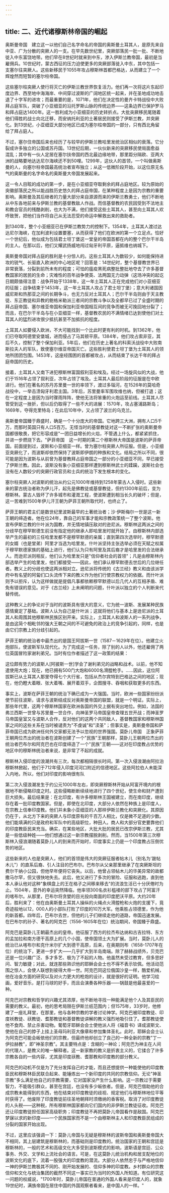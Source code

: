 ```yaml
---
---
---
```

title: 二、近代诸穆斯林帝国的崛起
---



奥斯曼帝国　建立这一以他们自己名字命名的帝国的奥斯曼土耳其人，是原先来自中亚、广为分散的突厥人的一支。在早先数世纪里，突厥部落民一批一批、不断地徙入中东富饶地带。他们早在8世纪时就来到中东，渗入伊斯兰教帝国，最初是当雇佣兵。10世纪时，蒙古西征的压力迫使更多的突厥部落徙入中东，其中包括一支塞尔往突厥人。这些新移民于1055年攻占穆斯林首都巴格达，从而建立了一个辉煌然而短暂的塞尔柱帝国。

这些塞尔柱突厥人使行将灭亡的伊斯兰教世界恢复活力。他们再一次将这片东起印度边界、西至地中海海岸、中间穿过波斯的广阔地区统一起来，并在圣地成功地击退了十字军的进攻；而最重要的是，1071年，他们在决定性的曼齐卡特战役中大败拜占庭军队，突破了小亚细亚的沿托罗斯山脉的传统边界——这条边界已保护罗马和拜占庭达1400年。这一胜利成为小亚细亚的历史转折点。大批突厥移民尾随着他们得胜的战士向北迁移，而安纳托利亚的土著居民则接受了伊斯兰教，并突厥化。到13世纪，小亚细亚大部分地区已成为塞尔柱帝国的一部分，只有西北角留给了拜占庭人。

不过，塞尔住帝国后来也经历了与较早的伊斯兰教哈里发统治区相似的衰落。它分裂成许多独立的公国或苏丹国。13世纪后期，一伙伙新来的突厥移民使局面愈益混乱；其中有一伙人定居在塞尔扶帝国的西北最边缘地带，那里距分隔欧、亚两大洲的战略要地达达尼尔海峡还不到50哩。1299年，这伙人的首领，一个叫做奥斯曼的人，向塞尔柱帝国最高统治者宣布独立；从这一低微阶段开始，以这位原无名气的奥斯曼的名字命名的奥斯曼大帝国发展起来。

这一令人目眩的成功的第一步，是在小亚细亚夺取剩余的拜占庭地区。较为原始的突徽部落民之所以能战胜历史悠久的拜占庭帝国，在某种程度上是因为宗教的重要影响。奥斯曼及其后继者的力量大部分来自源源而来的伊斯兰教勇士，他们不断地从中东各地前来与伊斯兰教的基督教敌人作战。而信基督教的农民因受到不法地主和教会官员的残酷剥削，也大为不满，他们接受这些土耳其人，甚至向土耳其人欢呼致贺，把他们当作将自己从无法忍受的命运中解救出来的救助者。

到1340年，整个小亚细亚已在伊斯兰教势力的控制下。1354年，土耳其人渡过达达尼尔海峡，在加利波利设置要塞，从而获得了他们在欧洲的第一个立足点。恰好一个世纪后，他似成为包括君士坦丁堡这一堂皇的帝国首都在内的整个巴尔干半岛的主人。在那以后，他们又耀武扬威地闯过匈牙利平原，逼抵维也纳城下。

奥斯曼帝国对拜占庭的胜利是十分惊人的。这些土耳其人为数较少，如何能保持进攻的锐气、长驱直入欧洲的中心地区呢？回答是：14世纪时，整个基督教世界已非常衰落，分裂到前所未有的程度；可怕的瘟疫黑死病整批整批地夺去了许多基督教国家的居民的生命；灾难性的百年战争使英、法两国无力动弹（这场冲突的起讫日期颇值得注意：战争开始于1338年，这一年土耳其人正在完成他们对小亚细亚的征服；战争结束于1453年，这一年土耳其人攻占了君士坦丁堡）；意大利诸国因威尼斯和热那亚之间的长期争斗，也无力反对土耳其人；巴尔干半岛则由于天主教徒、东正教徒和异教的鲍格米勒派三者间的宗教斗争以及全都早已过了全盛时期的拜占庭帝国、塞尔维亚帝国和保加利亚帝国相互间的竞争而被无可挽回地分裂了；而且，在巴尔干半岛与在小亚细亚一样，基督教农民的不满情绪已达到使他们对土耳其人的猛烈进攻很少抵抗甚至不加抵抗的程度。

土耳其人如要侵入欧洲，不大可能找到一个比此时更有利的时机。到1362年，他们已夺取阿德里安堡城，进而侵占了马其顿平原。1384年，他们攻占索非亚，其后不久，控制了整个保加利亚。5年后，他们在历史上著名的科索沃战役中大败南斯拉夫人的军队，致使塞尔维亚帝国灭亡。这些胜利使君士坦丁堡为土耳其人的领地所团团包围。1453年，这座经围困的首都被攻占，从而结束了长达千年的拜占庭帝国的历史。

接着，土耳其人又南下进犯穆斯林富国叙利亚和埃及。经过一场旋风似的大战，他们于1516年占领了叙利亚，次年占领了埃及。土耳其人最后阶段的征服是在中欧进行。他们在著名的苏丹苏里曼一世的率领下，渡过多瑙河，在1526年的莫哈奇战役中，一举击溃匈牙利君主国。3年后，苏里曼率军围攻维也纳，但被打退；这在一定程度上是因为当时骤雨阵阵，使他无法将笨重的火炮运至前线。土耳其人尽管受到这一挫折，但以后仍取得了一些不大的进展：1570年，攻占塞浦路斯岛；1669年，夺得克里特岛；在此后10年中，又占领了波兰的乌克兰。

奥斯曼帝国臻于鼎盛时，确是一个十分庞大的帝国。它地跨三大洲，拥有人口5千万，而那时英国只有人口5百万。无怪当时的基督教徒对这一不断扩张的奥斯曼帝国都很敬畏，把它形容成是"一团日益增长的火焰，不管遇上什么，都紧紧抓住，并进一步燃烧下去。"萨菲帝国　这一时期的第二个穆斯林大帝国是波斯的萨菲帝国。前面提到过，波斯和小亚细亚一样。曾为塞尔柱突厥人所征服。但是，小亚细亚突厥化了，而波斯却依然保持了波斯即伊朗的种族和文化。结局之所以不同，很可能是因为波斯与从前曾为基督教拜占庭帝国之一部分的小亚细亚不同，早已接受了伊斯兰教。因此，波斯没有象小亚细亚那样遭到穆斯林武士的蹂躏，波斯社会也没有在人数较少的突厥行政官员和士兵的统治下发生根本的变化。

塞尔柱突厥人对波斯的统治从约公元1000年维持到1258年蒙古人入侵时。这些新来的蒙古统治者称为伊儿汗，起先是佛教徒或基督教徒，但约1300年前后，变为穆斯林。蒙古人毁坏了许多城市和灌溉工程，使波斯遭到相当长久的破坏；但是，这一苦难到1500年伊儿汗王朝为萨菲王朝所取代时，也终止了。

萨菲王朝的君主们是数世纪里波斯最早的土著统治者；沙·伊斯梅尔一世是这一新王朝的缔造者。他在位24年，靠自己的军事才能和宗教政策统一了整个波斯。他宣布伊斯兰教的什叶派为国教，并无情地镇压敌对的逊尼派。穆斯林这两派之间的分歧早在穆罕默德生前没有指定他的继承人即哈里发时就开始了。由穆斯林内部选举产生的最初的三任哈里发都不是穆罕默德的亲属；直到第四次选举时，穆罕默德的女婿（也是堂弟）阿里才当选为哈里发。什叶派坚持主张选举必须在天赋之权属于穆罕默德家族的基础上进行，他们认为只有阿里及其后裔才是哈里发的合法继承人。而逊尼派则相反，他们认为哈里发只是"信仰者社会的首领"；凡是由穆斯林内部选举产生的哈里发，他们都接受——因此，他们承认穆罕默德去世后的几位继任者。教义上的分歧也使这两派相对立。逊尼派将传统的《古兰经》教义和由该派学府中有名望的阿匐们口头流传下来的教义作为他们行使宗教权力的依据。而什叶派则予以拒斥，认为这样做就是提倡凡事都依赖穆罕默德以后几代人的互相矛盾、难免有错误的意见。对于《古兰经》上未阐明的问题，什叶派以独立的个人判断来代替传统。

这种教义上的争论对于当时的波斯具有很大的意义，它为统一波斯、发展某种民族感情奠定了基础。波斯人认为自己是什叶派；这就将他们与基本上是逊尼派的土耳其人和周围其他穆斯林民族区别开来。实际上，土耳其人和波斯人的一系列战争，是由这简个相毗邻的强大王朝之间的不可避免的政治上的竞争引起的，同样，也是由它们宗教上的分歧引起的。

萨菲王朝的统治者中最杰出的是国王阿拔斯一世（1587－1629年在位）。他建立火炮部队，使波斯军队现代化。为了完成这一任务，除了别的人以外，他还雇佣了两位英国冒险家谢利弟兄。当时有位作者描述了这一政策的结果：

这位颇有势力的波斯人[阿披斯一世]学会了谢利弟兄的战略和战术。以前，他不知遣使用大炮；现在，他已拥有500门大炮和6000名滑膛枪手。……因此，这位阿拔斯已从土耳其人那里夺得七个大行省，包括从杰尔宾特到巴格达之间的地区；现在，他仍瞪大着眼、张大着嘴、展开着双手，企图搜寻、吞咽和获取更多的东西。

事实上，波斯在萨菲王朝的统治下确已成为一大强国。当时，欧洲一些国家纷纷派使节前往波斯，请求与波斯结成反对奥斯曼帝国的联盟，就是一个明证。实际上，那些年代里，这两个穆斯林国家在欧洲各国的外交上据有突出地位。例如，法国的弗兰西斯一世曾与苏里曼一世合作，向神圣罗马帝国皇帝查理五世开战；而神圣罗马帝国皇室又与波斯人合作，反对他们的这两个共同敌人，基督教国家和穆斯林国家之间的这些关系在当时被谴责为"不虔诚"和"渎圣"；但事实是，奥斯曼帝国和萨菲帝国已成为欧洲任何外交家都无法予以忽视的世界强国。莫卧儿帝国　正象萨菲王朝两位杰出的统治者在波斯创建了一个"民族"王朝那样，莫卧儿王朝两位杰出的统治者巴布尔和阿克巴也在印度缔造了一个"民族"王朝——这对在印度教占优势的地区中的穆斯林统治者来说，是非常了不起的成就。

穆斯林入侵印度的浪潮共有三次，每次都相隔很长时间。第一次入侵浪潮由阿拉泊穆斯林掀起，他们于712年侵入印度河河口附近的信德地区。这些阿拉伯人未能深入内地，所以，他们对印度的影响很有队

第二次入侵浪潮发生于约公元1000年左右，即突厥穆斯林开始从阿富开境内的根据地不断侵略印度之时。这些侵略断断续续地进行了四个世纪，使生命和财产遭到巨大损失。最后结果是：在北印度，有许多穆斯林王国被建立，而在南印度，继续存在着一批印度教国家。但是，即使在北印度，大部分人依然在种族上是印度人，在宗教上信奉印度教。他们并未象小亚细亚的人那样伊斯兰教化和突厥化。其原因仍在于，从北方下来的突厥人与印度原有的千百万人相比，仅是微不足道的少数。他们能填满的只是政府和军队中的高级职位，种田人。商人和大部分官吏要靠他们的印度教臣民来充当。确实，在某些地区，大批大批的居民已改宗伊斯兰教，尤其是一些低级种姓——他们想通过这一新宗教摆脱剥削。然而，当1500年第三次穆斯林入侵浪潮随着莫卧儿人的到来而开始时，印度事实上仍是一个印度教占压倒优势的地区。

这些新来的人也是突厥人，他们的首领是伟大的突厥征服者帖木儿（别名为'跛帖木儿"）的直系后裔、引人注目的巴布尔。巴布尔从父亲那里继承了在突厥斯坦的费尔干纳小公园，但他早年便将它丧失。以后，他曾占领帖木儿的华美异常的故都撒马尔罕，但又很快地失去。此后，他又进行了多次的冒险、征服和逃跑，直到他本人承认他对这种"象棋盘上的王在格子之间移来移去"的流浪生活已十分厌倦时为止。1504年，意外的幸运突然降临，他率领300名衣衫槛褛的部下攻占了阿富汗的喀布尔。从那里，巴布尔将贪婪的目光投向南面的印度肥沃平原。大约20年后，胜利来了：他在由奥斯曼土耳其人操纵的火绳点火滑膛枪和火炮的支援下，竟奇迹般地以12，000人的小部队打败了印度的10万大军。他乘胜占领德里，作为他的新首都。四年后，巴布尔去世，但他的儿子们继续走他的道路，帝国迅速发展。在巴布尔的孙子、著名的阿克巴（1556-1605年在位）统治期间，帝国臻于鼎盛。

阿克巴是莫卧儿王朝最杰出的皇帝。他征服了西方的拉杰布达纳和古吉拉特、东方的孟加拉和南方德干高原上的几个小国，使帝国领土大为扩展。当时，莫卧儿人的统治已从喀布尔和克什米尔扩大到德干高原，后来，在奥期则布（1658-1707年在位）的统治下，更进一步扩大——几乎扩大到半岛南端。除了赫赫战绩外，贝克巴还是一位兴趣广泛、多才多艺、极为了不起的人物。他虽然未受过教育，但多思好问、智力敏捷；对此，就连那些熟识他的耶稣会会士也不得不表示钦佩。他活动范围之惊人，会使人联想到彼得大帝一世。阿克巴同这位俄国沙皇一样，酷爱机械，他在冶金方面的研究以及对火力更大的枪炮的设计，就是很好的证明。他学习绘画，爱好音乐，是打马球的好手，而且会演奏各种乐器——锅鼓是他最喜爱的一种。

阿克巴对宗教和哲学的兴趣尤其浓厚，他不断地寻找一种能满足他个人及其臣民的需要的教义。最初，他的思考局限在伊斯兰纸范围内；但1575年，33岁时，他修建了一座礼拜堂，在那里，他与各种宗教的学者讨论神学。阿克巴被印度教徒、印度袄教徒、祆教徒、耆那教徒和基督教徒讲解的教义强烈地吸引住了。耆那教徒使他不食肉、禁止杀害动物。葡萄牙耶稣会会士使他派人将《福音书》译成波斯文、使他在自己的脖子上挂上圣母玛利亚大像章和参加集体圣礼。此时，耶稣会会士认为阿克巴可能会皈依他们的宗教，但最终他却创立了良己的一种全新的宗教"丁一伊拉赫教"，即"神圣宗教"。其主要特点是：含糊的一神论；阿克巴为神主在人间的代理人，是教义的唯一解释者。这一新家教的教义是折衷主义的，它揉合了许多宗教各自的一些内容，尤其是印度祆教、耆那教和印度教的部分教义。

阿克巴的动机不仅是为了充分发挥自己的才能，而且还想提供一种能使他的印度教臣民和穆斯林臣民联合起来、能锤炼出一个新印度的共同的宗教信仰。无论"神圣宗教"多么满足他自己的宗教需要，它对国家没产生什么影响。这一宗教过于需要智力，不能吸引群众，甚至在宫廷，也没有多少皈依者。但是，阿克巴借助他的合成宗教未能得到的东西，他在结束对印度教徒的歧视、规定他们与穆斯林地位平等时获得了。他废除了印度教徒前往圣地朝拜时须缴纳的香客税。取消了对印度教徒的人头税——这种税，所有穆斯林国家都向它们国内的非伊斯兰教徒征收。阿克巴还让印度教徒担任国家高级职务；印度教徒不再把莫卧儿帝国看作是敌国。阿克巴梦寐以求的新印度——一个民族国家而不是一个由穆斯林主人和印度教臣民组成的分裂的国家开始出现。

不过，这里应该强调一下：莫卧儿帝国与无疑是穆斯林的波斯帝国和奥斯曼帝国大不相同，其上层建筑是穆斯林的，而基础则是印度教的。统治国家的王朝和宫廷是穆斯林的，一般的艺术和高级文化大多受到波斯模式的影响，波斯语是宫廷、公众事务、外交、文学和上流社会的语言。可是，在这莫卧儿统治机构和居支配地位的波斯文化的底下，流着一股强大的印度教的潜流。大部分人依然忠于与严格地信仰一神的伊斯兰教极其不同的、刚开始发展的、信仰多神的印度教。乡村群众的宗教信仰和文化与统治集团的截然不同这一事实已为当时的外国人所知道。有位研究这一问题的权威说，"1700年时，莫卧儿帝国在普通的外国人看来是印度人的，就象19世纪时，满族帝国在居住中国的外国观察者看来，是中国人的一样。"